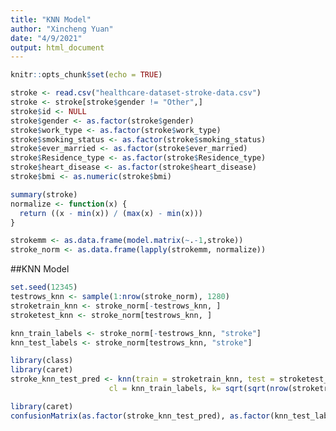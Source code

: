```yaml
---
title: "KNN Model"
author: "Xincheng Yuan"
date: "4/9/2021"
output: html_document
---
```


```r
knitr::opts_chunk$set(echo = TRUE)
```

```r
stroke <- read.csv("healthcare-dataset-stroke-data.csv")
stroke <- stroke[stroke$gender != "Other",]
stroke$id <- NULL
stroke$gender <- as.factor(stroke$gender)
stroke$work_type <- as.factor(stroke$work_type)
stroke$smoking_status <- as.factor(stroke$smoking_status)
stroke$ever_married <- as.factor(stroke$ever_married)
stroke$Residence_type <- as.factor(stroke$Residence_type)
stroke$heart_disease <- as.factor(stroke$heart_disease)
stroke$bmi <- as.numeric(stroke$bmi)
```

```r
summary(stroke)
normalize <- function(x) {
  return ((x - min(x)) / (max(x) - min(x)))
}

strokemm <- as.data.frame(model.matrix(~.-1,stroke))
stroke_norm <- as.data.frame(lapply(strokemm, normalize))
```

##KNN Model
```r
set.seed(12345)
testrows_knn <- sample(1:nrow(stroke_norm), 1280) 
stroketrain_knn <- stroke_norm[-testrows_knn, ]
stroketest_knn <- stroke_norm[testrows_knn, ]

knn_train_labels <- stroke_norm[-testrows_knn, "stroke"]
knn_test_labels <- stroke_norm[testrows_knn, "stroke"]
```

```r
library(class)
library(caret)
stroke_knn_test_pred <- knn(train = stroketrain_knn, test = stroketest_knn,
                      cl = knn_train_labels, k= sqrt(sqrt(nrow(stroketrain_knn))))

library(caret)
confusionMatrix(as.factor(stroke_knn_test_pred), as.factor(knn_test_labels))
```
